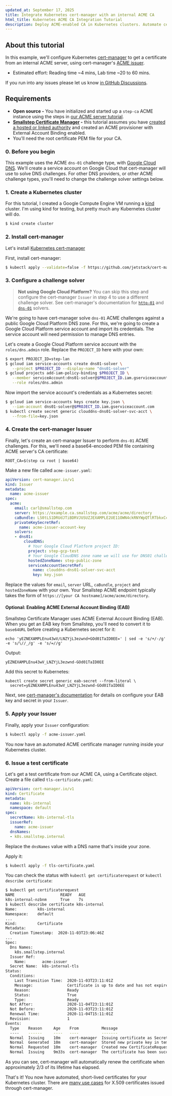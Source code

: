 ```yaml
---
updated_at: September 17, 2025
title: Integrate Kubernetes cert-manager with an internal ACME CA
html_title: Kubernetes ACME CA Integration Tutorial
description: Deploy ACME-enabled CA in Kubernetes clusters. Automate certificate management with native Kubernetes integration and step-ca.
---
```



## About this tutorial

In this example, we'll configure Kubernetes [cert-manager](https://cert-manager.io/) to get a certificate from an internal ACME server,
using cert-manager's [ACME issuer](https://cert-manager.io/docs/configuration/acme/).

- Estimated effort: Reading time ~4 mins, Lab time ~20 to 60 mins. 

<Alert severity="info">
  <div>
    If you run into any issues please let us know <a href="https://github.com/smallstep/certificates/discussions">in GitHub Discussions</a>.
  </div>
</Alert>

## Requirements

- **Open source -** You have initialized and started up a `step-ca` ACME instance using the steps in [our ACME server tutorial](../step-ca/acme-basics.mdx).
- **[Smallstep Certificate Manager](https://smallstep.com/certificate-manager) -** this tutorial assumes you have [created a hosted or linked authority](../certificate-manager/getting-started.mdx) and created an ACME provisioner with External Account Binding enabled.
- You'll need the root certificate PEM file for your CA.

### 0. Before you begin

This example uses the ACME `dns-01` challenge type, with [Google Cloud DNS](https://console.cloud.google.com/net-services/dns/).
We'll create a service account on Google Cloud that cert-manager will use to solve DNS challenges.
For other DNS providers, or other ACME challenge types, you'll need to change the challenge solver settings below.

### 1. Create a Kubernetes cluster

For this tutorial, I created a Google Compute Engine VM running a [kind](https://kind.sigs.k8s.io/) cluster.
I'm using kind for testing, but pretty much any Kubernetes cluster will do.

```bash
$ kind create cluster
```

### 2. Install cert-manager

Let's install [Kubernetes cert-manager](https://cert-manager.io/)

First, install cert-manager:

```bash
$ kubectl apply --validate=false -f https://github.com/jetstack/cert-manager/releases/download/v1.12.0/cert-manager.yaml
```

### 3. Configure a challenge solver

> **Not using Google Cloud Platform?** You can skip this step and configure the cert-manager `Issuer` in step 4 to use a different challenge solver.
  See cert-manager's documentation for [`http-01`](https://cert-manager.io/docs/configuration/acme/http01/) and [`dns-01`](https://cert-manager.io/docs/configuration/acme/dns01/) solvers.

We're going to have cert-manager solve `dns-01` ACME challenges against a public Google Cloud Platform DNS zone.
For this, we're going to create a Google Cloud Platform service account and import its credentials. The service account will need permission to manage DNS entries.

Let's create a Google Cloud Platform service account with the `roles/dns.admin` role. Replace the `PROJECT_ID` here with your own:

```bash
$ export PROJECT_ID=step-lan
$ gcloud iam service-accounts create dns01-solver \
   --project $PROJECT_ID --display-name "dns01-solver"
$ gcloud projects add-iam-policy-binding $PROJECT_ID \
   --member serviceAccount:dns01-solver@$PROJECT_ID.iam.gserviceaccount.com \
   --role roles/dns.admin
```

Now import the service account's credentials as a Kubernetes secret:

```bash
$ gcloud iam service-accounts keys create key.json \
   --iam-account dns01-solver@$PROJECT_ID.iam.gserviceaccount.com
$ kubectl create secret generic clouddns-dns01-solver-svc-acct \
   --from-file=key.json
```

### 4. Create the cert-manager Issuer

Finally, let's create an cert-manager Issuer to perform `dns-01` ACME challenges.
For this, we'll need a base64-encoded PEM file containing ACME server's CA certificate:

```
ROOT_CA=$(step ca root | base64)
```

Make a new file called `acme-issuer.yaml`:

```yaml
apiVersion: cert-manager.io/v1
kind: Issuer
metadata:
  name: acme-issuer
spec:
  acme:
    email: carl@smallstep.com
    server: https://example.ca.smallstep.com/acme/acme/directory
    caBundle: LS0tLS1DRUdJTiBDRVJUSUZJEXAMPLE2UE11OWN4ckRNYWpQTlRTbkxCcEkxd1K4VnQ3SHBSK3A5b1JUTEzKcXxBPqotLSVOEXAMPLEUSUZJQ0FURS0tLS0tCg==
    privateKeySecretRef:
      name: acme-issuer-account-key
    solvers:
    - dns01:
        cloudDNS:
          # Your Google Cloud Platform project ID:
          project: step-gcp-test
          # Your Google CloudDNS zone name we will use for DNS01 challenges:
          hostedZoneName: step-public-zone
          serviceAccountSecretRef:
            name: clouddns-dns01-solver-svc-acct
            key: key.json
```

Replace the values for `email`, `server` URL, `caBundle`, `project` and `hostedZoneName` with your own. Your Smallstep ACME endpoint typically takes the form of `https://[your CA hostname]/acme/acme/directory`.

#### Optional: Enabling ACME External Account Binding (EAB) 

Smallstep Certificate Manager uses ACME External Account Binding (EAB). When you get an EAB key from Smallstep, you'll need to convert it to `base64URL` before creating a Kubernetes secret for it:

```
echo 'yEZNEXAMPLEnu43wV/LNZYjL3ezwnd+GOd01TaID0EE=' | sed -e 's/+/-/g' -e 's/\//_/g' -e 's/=//g'
```

Output:

```
yEZNEXAMPLEnu43wV_LNZYjL3ezwnd-GOd01TaID0EE
```

Add this secret to Kubernetes:

```
kubectl create secret generic eab-secret --from-literal \
  secret=yEZNEXAMPLEnu43wV_LNZYjL3ezwnd-GOd01TaID0EE
```

Next, see [cert-manager's documentation](https://cert-manager.io/docs/configuration/acme/#external-account-bindings) for details on configure your EAB key and secret in your `Issuer`. 

### 5. Apply your Issuer

Finally, apply your `Issuer` configuration:

```bash
$ kubectl apply -f acme-issuer.yaml
```

You now have an automated ACME certificate manager running inside your Kubernetes cluster.

### 6. Issue a test certificate

Let's get a test certificate from our ACME CA, using a Certificate object. Create a file called `tls-certificate.yaml`:

```yaml
apiVersion: cert-manager.io/v1
kind: Certificate
metadata:
  name: k8s-internal
  namespace: default
spec:
  secretName: k8s-internal-tls
  issuerRef:
    name: acme-issuer
  dnsNames:
  - k8s.smallstep.internal
```

Replace the `dnsNames` value with a DNS name that's inside your zone.

Apply it:

```bash
$ kubectl apply -f tls-certificate.yaml
```

You can check the status with `kubectl get certificaterequest` or `kubectl describe certificate`:

```bash
$ kubectl get certificaterequest
NAME                    READY   AGE
k8s-internal-nzbnm      True    7s
$ kubectl describe certificate k8s-internal
Name:         k8s-internal
Namespace:    default
...
Kind:         Certificate
Metadata:
  Creation Timestamp:  2020-11-03T23:06:46Z
...
Spec:
  Dns Names:
    k8s.smallstep.internal
  Issuer Ref:
    Name:       acme-issuer
  Secret Name:  k8s-internal-tls
Status:
  Conditions:
    Last Transition Time:  2020-11-03T23:11:01Z
    Message:               Certificate is up to date and has not expired
    Reason:                Ready
    Status:                True
    Type:                  Ready
  Not After:               2020-11-04T23:11:01Z
  Not Before:              2020-11-03T23:11:01Z
  Renewal Time:            2020-11-04T15:11:01Z
  Revision:                1
Events:
  Type    Reason     Age    From          Message
  ----    ------     ----   ----          -------
  Normal  Issuing    10m    cert-manager  Issuing certificate as Secret does not exist
  Normal  Generated  10m    cert-manager  Stored new private key in temporary Secret resource "k8s-internal-g79jq"
  Normal  Requested  10m    cert-manager  Created new CertificateRequest resource "k8s-internal-nzbnm"
  Normal  Issuing    9m33s  cert-manager  The certificate has been successfully issued
```

As you can see, cert-manager will automatically renew the certificate when approximately 2/3 of its lifetime has elapsed.

That's it! You now have automated, short-lived certificates for your Kubernetes cluster. There are [many use cases](https://cert-manager.io/docs/usage/) for X.509 certificates issued through cert-manager.
